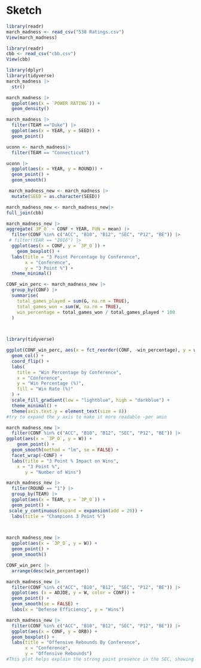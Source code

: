 # Sketch {.unnumbered}

```r
library(readr)
march_madness <- read_csv("538 Ratings.csv")
View(march_madness)

library(readr)
cbb <- read_csv("cbb.csv")
View(cbb)

```
```r
library(dplyr)
library(tidyverse)
march_madness |>
  str()
```
```r
march_madness |>
  ggplot(aes(x = `POWER RATING`)) +
  geom_density()
```
```r
march_madness |>
  filter(TEAM =="Duke") |>
  ggplot(aes(x = YEAR, y = SEED)) +
  geom_point()
```


```r
uconn <- march_madness|>
  filter(TEAM == "Connecticut")

uconn |> 
  ggplot(aes(x = YEAR, y = ROUND)) +
  geom_point() +
  geom_smooth()
```
```r
 march_madness_new <- march_madness |>
  mutate(SEED = as.character(SEED))

march_madness_new <- march_madness_new|>
full_join(cbb)
```

  
```r
march_madness_new |>
aggregate(`3P_O` ~ CONF + YEAR, FUN = mean) |>
  filter(CONF %in% c("ACC", "B10", "B12", "SEC", "P12", "BE")) |>
 # filter(YEAR == "2016") |>
  ggplot(aes(x = CONF, y = `3P_O`)) +
    geom_boxplot() +
  labs(title = "3 Point Percentage by Conference", 
       x = "Conference",
       y = "3 Point %") +
  theme_minimal()
```
```r

CONF_win_perc <- march_madness_new |>
  group_by(CONF) |>
  summarise(
    total_games_played = sum(G, na.rm = TRUE),
    total_games_won = sum(W, na.rm = TRUE),
    win_percentage = total_games_won / total_games_played * 100
  )

 
```

```r

library(tidyverse)

ggplot(CONF_win_perc, aes(x = fct_reorder(CONF, -win_percentage), y = win_percentage, fill = win_percentage)) +
  geom_col() +
  coord_flip() +
  labs(
    title = "Win Percentage by Conference",
    x = "Conference",
    y = "Win Percentage (%)",
    fill = "Win Rate (%)"
  ) +
  scale_fill_gradient(low = "lightblue", high = "darkblue") +
  theme_minimal() +
  theme(axis.text.y = element_text(size = 8))
#try to expand the y axis to make it more readable -per amin
```






```r
march_madness_new |>
  filter(CONF %in% c("ACC", "B10", "B12", "SEC", "P12", "BE")) |>
ggplot(aes(x = `3P_O`, y = W)) +
    geom_point() +
  geom_smooth(method = "lm", se = FALSE) +
  facet_wrap(~CONF) +
  labs(title = "3 Point % Impact on Wins",
    x = "3 Point %", 
       y = "Number of Wins")
```



```r

march_madness_new |>
  filter(ROUND == "1") |>
  group_by(TEAM) |>
  ggplot(aes(x = TEAM, y = `3P_O`)) +
  geom_point() +
 scale_y_continuous(expand = expansion(add = 20)) +
  labs(title = "Champions 3 Point %") 

  
```


```r
march_madness_new |>
  ggplot(aes(x = `3P_D`, y = W)) +
  geom_point() +
  geom_smooth()

```


```r
CONF_win_perc |>
  arrange(desc(win_percentage))
```

```r
march_madness_new |>
  filter(CONF %in% c("ACC", "B10", "B12", "SEC", "P12", "BE")) |>
  ggplot(aes (x = ADJDE, y = W, color = CONF)) +
  geom_point() +
  geom_smooth(se = FALSE) +
  labs(x = "Defense Efficiency", y = "Wins")
```


```r
march_madness_new |>
  filter(CONF %in% c("ACC", "B10", "B12", "SEC", "P12", "BE")) |>
  ggplot(aes(x = CONF, y = ORB)) +
  geom_boxplot() +
  labs(title = "Offensive Rebounds By Conference", 
       x = "Conference", 
       y = "Offensive Rebounds")
#This plot helps explain the strong paint presence in the SEC, showing why they are still able to compete at a high level in March Madness despite lower 3 point percentages. 
```






